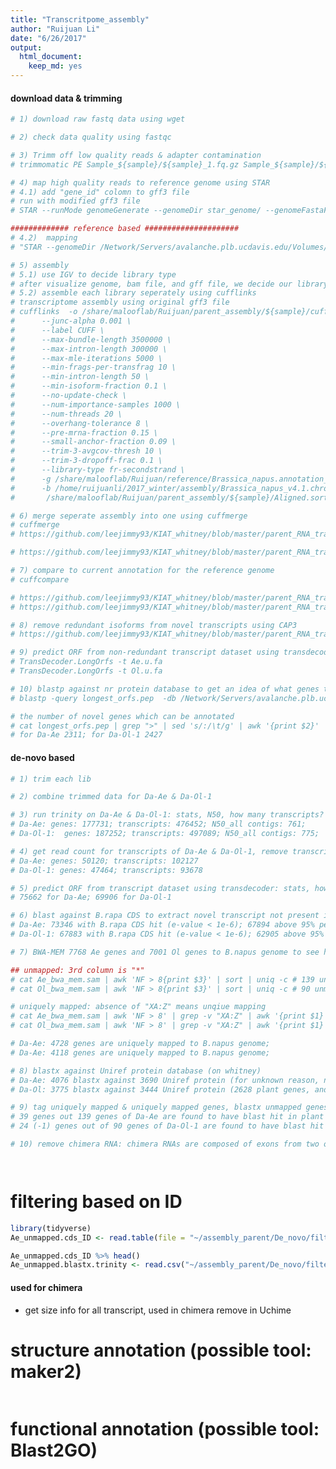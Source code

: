 ```yaml
---
title: "Transcritpome_assembly"
author: "Ruijuan Li"
date: "6/26/2017"
output: 
  html_document: 
    keep_md: yes
---
```


#### download data & trimming 
```r
# 1) download raw fastq data using wget 

# 2) check data quality using fastqc 

# 3) Trimm off low quality reads & adapter contamination 
# trimmomatic PE Sample_${sample}/${sample}_1.fq.gz Sample_${sample}/${sample}_2.fq.gz Sample_${sample}/${sample}_paired_1.fq.gz Sample_${sample}/${sample}_unpaired_1.fq.gz Sample_${sample}/${sample}_paired_2.fq.gz Sample_${sample}/${sample}_unpaired_2.fq.gz ILLUMINACLIP:Bradseq_adapter.fa:2:30:10 LEADING:3 TRAILING:3 SLIDINGWINDOW:4:15 MINLEN:36

# 4) map high quality reads to reference genome using STAR
# 4.1) add "gene_id" colomn to gff3 file 
# run with modified gff3 file 
# STAR --runMode genomeGenerate --genomeDir star_genome/ --genomeFastaFiles Brassica_napus_v4.1.chromosomes.fa --sjdbGTFfile Brassica_napus.annotation_v5_modified_modified.gff3 --runThreadN 6 --sjdbGTFtagExonParentTranscript Parent --sjdbGTFfeatureExon CDS (screen -r 10070.ttys003.coloma) 

############# reference based ##################### 
# 4.2)  mapping 
# "STAR --genomeDir /Network/Servers/avalanche.plb.ucdavis.edu/Volumes/Mammoth/Users/ruijuanli/Reference/B.napus/star_genome --readFilesIn /Network/Servers/avalanche.plb.ucdavis.edu/Volumes/Mammoth/Users/ruijuanli/2016_summer/raw_data/Ae_Hu_2_1.fq /Network/Servers/avalanche.plb.ucdavis.edu/Volumes/Mammoth/Users/ruijuanli/2016_summer/raw_data/Ae_Hu_2_2.fq --outSAMtype BAM SortedByCoordinate --sjdbGTFfile /Network/Servers/avalanche.plb.ucdavis.edu/Volumes/Mammoth/Users/ruijuanli/Reference/B.napus/Brassica_napus.annotation_v5_modified_modified.gff3 --quantMode TranscriptomeSAM GeneCounts --twopassMode Basic –alignIntronMax 15000 --outFilterIntronMotifs RemoveNoncanonical --runThreadN 6 --sjdbGTFtagExonParentTranscript Parent --sjdbGTFfeatureExon CDS --outReadsUnmapped Fastx" 

# 5) assembly 
# 5.1) use IGV to decide library type 
# after visualize genome, bam file, and gff file, we decide our library type is fr-secondstrand 
# 5.2) assemble each library seperately using cufflinks 
# transcriptome assembly using original gff3 file
# cufflinks  -o /share/malooflab/Ruijuan/parent_assembly/${sample}/cufflink_output/ \
# 	   --junc-alpha 0.001 \
# 	   --label CUFF \
# 	   --max-bundle-length 3500000 \
# 	   --max-intron-length 300000 \
# 	   --max-mle-iterations 5000 \
# 	   --min-frags-per-transfrag 10 \
# 	   --min-intron-length 50 \
# 	   --min-isoform-fraction 0.1 \
# 	   --no-update-check \
# 	   --num-importance-samples 1000 \
# 	   --num-threads 20 \
# 	   --overhang-tolerance 8 \
# 	   --pre-mrna-fraction 0.15 \
# 	   --small-anchor-fraction 0.09 \
# 	   --trim-3-avgcov-thresh 10 \
# 	   --trim-3-dropoff-frac 0.1 \
# 	   --library-type fr-secondstrand \
# 	   -g /share/malooflab/Ruijuan/reference/Brassica_napus.annotation_v5.gff3 \
# 	   -b /home/ruijuanli/2017_winter/assembly/Brassica_napus_v4.1.chromosomes.fa \
# 	    /share/malooflab/Ruijuan/parent_assembly/${sample}/Aligned.sortedByCoord.out.bam

# 6) merge seperate assembly into one using cuffmerge 
# cuffmerge 
# https://github.com/leejimmy93/KIAT_whitney/blob/master/parent_RNA_transcriptome/run_cuffmerge_Ae.sh 

# https://github.com/leejimmy93/KIAT_whitney/blob/master/parent_RNA_transcriptome/run_cuffmerge_Ol.sh

# 7) compare to current annotation for the reference genome  
# cuffcompare 

# https://github.com/leejimmy93/KIAT_whitney/blob/master/parent_RNA_transcriptome/run_cuffcompare_Ae.sh
# https://github.com/leejimmy93/KIAT_whitney/blob/master/parent_RNA_transcriptome/run_cuffcompare_Ol.sh 

# 8) remove redundant isoforms from novel transcripts using CAP3 
# https://github.com/leejimmy93/KIAT_whitney/blob/master/parent_RNA_transcriptome/run_cap3.sh

# 9) predict ORF from non-redundant transcript dataset using transdecoder 
# TransDecoder.LongOrfs -t Ae.u.fa 
# TransDecoder.LongOrfs -t Ol.u.fa 

# 10) blastp against nr protein database to get an idea of what genes they are 
# blastp -query longest_orfs.pep  -db /Network/Servers/avalanche.plb.ucdavis.edu/Volumes/Mammoth/Users/ruijuanli/Reference/NCBI/nr/nr  -max_target_seqs 1 -outfmt 6 -evalue 1e-6 -num_threads 6 -out ${i}_nr.out 

# the number of novel genes which can be annotated 
# cat longest_orfs.pep | grep ">" | sed 's/:/\t/g' | awk '{print $2}' | sort | uniq | wc -l
# for Da-Ae 2311; for Da-Ol-1 2427 
```

#### de-novo based 
```r
# 1) trim each lib 

# 2) combine trimmed data for Da-Ae & Da-Ol-1 

# 3) run trinity on Da-Ae & Da-Ol-1: stats, N50, how many transcripts? ... length distribution?  
# Da-Ae: genes: 177731; transcripts: 476452; N50_all contigs: 761; 
# Da-Ol-1:  genes: 187252; transcripts: 497089; N50_all contigs: 775;

# 4) get read count for transcripts of Da-Ae & Da-Ol-1, remove transcripts with reads number less than 1: stats? how many transcripts left? length distribution  
# Da-Ae: genes: 50120; transcripts: 102127
# Da-Ol-1: genes: 47464; transcripts: 93678

# 5) predict ORF from transcript dataset using transdecoder: stats, how many transcripts? 
# 75662 for Da-Ae; 69906 for Da-Ol-1 

# 6) blast against B.rapa CDS to extract novel transcript not present in the existing B.rapa genome annotation 
# Da-Ae: 73346 with B.rapa CDS hit (e-value < 1e-6); 67894 above 95% percent identity, so (75662-67894) 7,768 novel genes 
# Da-Ol-1: 67883 with B.rapa CDS hit (e-value < 1e-6); 62905 above 95% percent identity, so (69906-62905) 7,001 novel genes 

# 7) BWA-MEM 7768 Ae genes and 7001 Ol genes to B.napus genome to see how many of them hit B.napus genome 

## unmapped: 3rd column is "*"
# cat Ae_bwa_mem.sam | awk 'NF > 8{print $3}' | sort | uniq -c # 139 unmapped 
# cat Ol_bwa_mem.sam | awk 'NF > 8{print $3}' | sort | uniq -c # 90 unmapped 

# uniquely mapped: absence of "XA:Z" means unqiue mapping 
# cat Ae_bwa_mem.sam | awk 'NF > 8' | grep -v "XA:Z" | awk '{print $1}' | sort | uniq | wc -l 4728
# cat Ol_bwa_mem.sam | awk 'NF > 8' | grep -v "XA:Z" | awk '{print $1}' | sort | uniq | wc -l 4118

# Da-Ae: 4728 genes are uniquely mapped to B.napus genome; 
# Da-Ae: 4118 genes are uniquely mapped to B.napus genome; 

# 8) blastx against Uniref protein database (on whitney)
# Da-Ae: 4076 blastx against 3690 Uniref protein (for unknown reason, not every Uniref protein has annotation here using batch entrez, but the ones that are proved to be plant genes are 2873, 10 non-plant genes)
# Da-Ol: 3775 blastx against 3444 Uniref protein (2628 plant genes, and 15 non-plant genes)

# 9) tag uniquely mapped & uniquely mapped genes, blastx unmapped genes to NCBI nr database to see whether they hit plant proteins 
# 39 genes out 139 genes of Da-Ae are found to have blast hit in plant 
# 24 (-1) genes out of 90 genes of Da-Ol-1 are found to have blast hit in plant 

# 10) remove chimera RNA: chimera RNAs are composed of exons from two or more different genes and the potential to encode novel proteins. While natual chimeric transcripts exist in some cancer tissues but are very rare, and most of the cases they are resulted from mis-assembly in transcriptome assembly. So they need to be removed...   




```

# filtering based on ID
```r
library(tidyverse)
Ae_unmapped.cds_ID <- read.table(file = "~/assembly_parent/De_novo/filtering/Ae_unmapped.cds_ID")

Ae_unmapped.cds_ID %>% head()
Ae_unmapped.blastx.trinity <- read.csv("~/assembly_parent/De_novo/filtering/Ae_unmapped.blastx.trinity2")


```

#### used for chimera
* get size info for all transcript, used in chimera remove in Uchime 

# structure annotation (possible tool: maker2)
```r

```

# functional annotation (possible tool: Blast2GO)
```r

```


